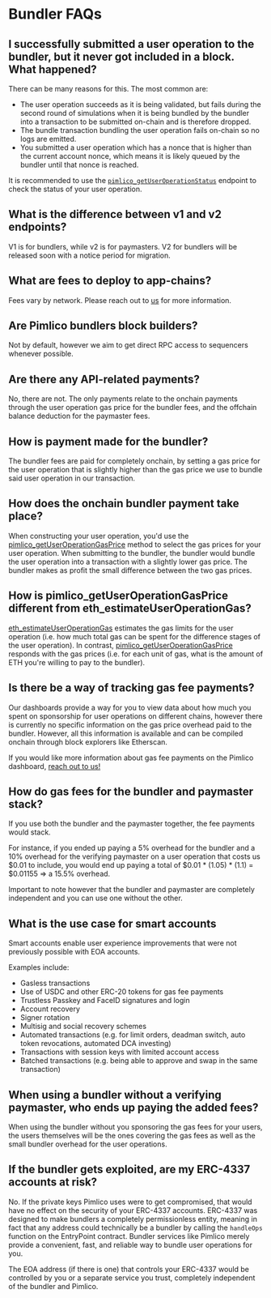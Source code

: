 # Bundler FAQs

## I successfully submitted a user operation to the bundler, but it never got included in a block. What happened?
There can be many reasons for this. The most common are:
- The user operation succeeds as it is being validated, but fails during the second round of simulations when it is being bundled by the bundler into a transaction to be submitted on-chain and is therefore dropped.
- The bundle transaction bundling the user operation fails on-chain so no logs are emitted.
- You submitted a user operation which has a nonce that is higher than the current account nonce, which means it is likely queued by the bundler until that nonce is reached.

It is recommended to use the [`pimlico_getUserOperationStatus`](/infra/bundler/endpoints/pimlico_getUserOperationStatus) endpoint to check the status of your user operation.

## What is the difference between v1 and v2 endpoints?
V1 is for bundlers, while v2 is for paymasters. V2 for bundlers will be released soon with a notice period for migration.

## What are fees to deploy to app-chains?
Fees vary by network. Please reach out to [us](https://t.me/kristofgazso) for more information.

## Are Pimlico bundlers block builders?

Not by default, however we aim to get direct RPC access to sequencers whenever possible.

## Are there any API-related payments?

No, there are not. The only payments relate to the onchain payments through the user operation gas price for the bundler fees, and the offchain balance deduction for the paymaster fees.

## How is payment made for the bundler?

The bundler fees are paid for completely onchain, by setting a gas price for the user operation that is slightly higher than the gas price we use to bundle said user operation in our transaction.

## How does the onchain bundler payment take place?

When constructing your user operation, you'd use the [pimlico_getUserOperationGasPrice](/infra/bundler/endpoints/pimlico_getUserOperationGasPrice) method to select the gas prices for your user operation. When submitting to the bundler, the bundler would bundle the user operation into a transaction with a slightly lower gas price. The bundler makes as profit the small difference between the two gas prices.

## How is pimlico_getUserOperationGasPrice different from eth_estimateUserOperationGas?

[eth_estimateUserOperationGas](/infra/bundler/endpoints/eth_estimateUserOperationGas) estimates the gas limits for the user operation (i.e. how much total gas can be spent for the difference stages of the user operation). In contrast, [pimlico_getUserOperationGasPrice](/infra/bundler/endpoints/pimlico_getUserOperationGasPrice) responds with the gas prices (i.e. for each unit of gas, what is the amount of ETH you're willing to pay to the bundler).

## Is there be a way of tracking gas fee payments?

Our dashboards provide a way for you to view data about how much you spent on sponsorship for user operations on different chains, however there is currently no specific information on the gas price overhead paid to the bundler. However, all this information is available and can be compiled onchain through block explorers like Etherscan.

If you would like more information about gas fee payments on the Pimlico dashboard, [reach out to us!](https://t.me/pimlicoHQ)

## How do gas fees for the bundler and paymaster stack?

If you use both the bundler and the paymaster together, the fee payments would stack.

For instance, if you ended up paying a 5% overhead for the bundler and a 10% overhead for the verifying paymaster on a user operation that costs us $0.01 to include, you would end up paying a total of $0.01 * (1.05) * (1.1) = $0.01155 => a 15.5% overhead. 

Important to note however that the bundler and paymaster are completely independent and you can use one without the other.

## What is the use case for smart accounts

Smart accounts enable user experience improvements that were not previously possible with EOA accounts.

Examples include:
- Gasless transactions
- Use of USDC and other ERC-20 tokens for gas fee payments
- Trustless Passkey and FaceID signatures and login
- Account recovery
- Signer rotation
- Multisig and social recovery schemes
- Automated transactions (e.g. for limit orders, deadman switch, auto token revocations, automated DCA investing)
- Transactions with session keys with limited account access
- Batched transactions (e.g. being able to approve and swap in the same transaction)

## When using a bundler without a verifying paymaster, who ends up paying the added fees?

When using the bundler without you sponsoring the gas fees for your users, the users themselves will be the ones covering the gas fees as well as the small bundler overhead for the user operations.

## If the bundler gets exploited, are my ERC-4337 accounts at risk?

No. If the private keys Pimlico uses were to get compromised, that would have no effect on the security of your ERC-4337 accounts. ERC-4337 was designed to make bundlers a completely permissionless entity, meaning in fact that any address could technically be a bundler by calling the `handleOps` function on the EntryPoint contract. Bundler services like Pimlico merely provide a convenient, fast, and reliable way to bundle user operations for you.

The EOA address (if there is one) that controls your ERC-4337 would be controlled by you or a separate service you trust, completely independent of the bundler and Pimlico. 